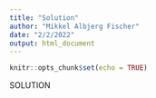 ```yaml
---
title: "Solution"
author: "Mikkel Albjerg Fischer"
date: "2/2/2022"
output: html_document
---
```


```r
knitr::opts_chunk$set(echo = TRUE)
```

SOLUTION
